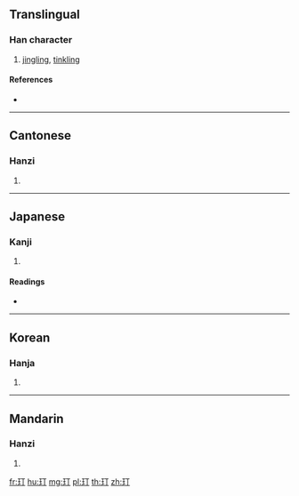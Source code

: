 {{character info/new}}
==Translingual==

===Han character===
{{Han char|rn=96|rad=玉|as=02|sn=6|four=11120|canj=MGMN|ids=⿰𤣩丁}}

# [[jingling]], [[tinkling]]

====References====
* {{Han ref|kx=0727.070|dkj=20830|dj=1139.030|hdz=21101.050|uh=738E|ud=29582|bh=CA45|bd=51781}}

----

==Cantonese==

===Hanzi===
{{yue-hanzi|jyut=|y=ding1}}

# {{defn|lang=yue|sort=玉02}}

----

==Japanese==

===Kanji===
{{ja-kanji|grade=|rs=玉02}}

# {{defn|lang=ja|sort=玉02}}

====Readings====
* {{ja-readings|on=[[てい]] (tei), [[ちょう]] (chō), [[とう]] (tō)|kun=}}

----

==Korean==

===Hanja===
{{ko-hanja|hangeul=정|eumhun=|rv=jeong|mr=chŏng|y=ceng}}

# {{defn|lang=ko|sort=玉02}}

----

==Mandarin==

===Hanzi===
{{cmn-hanzi|pin=[[dīng]] ([[ding1]])|wg=ting<sup>1</sup>}}

# {{defn|lang=cmn|sort=玉02}}

[[fr:玎]]
[[hu:玎]]
[[mg:玎]]
[[pl:玎]]
[[th:玎]]
[[zh:玎]]